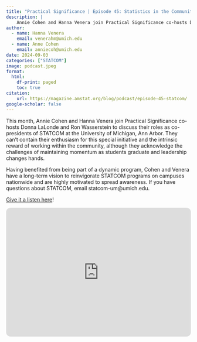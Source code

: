 ```yaml
---
title: "Practical Significance | Episode 45: Statistics in the Community (STATCOM)—Service in Action"
description: |
    Annie Cohen and Hanna Venera join Practical Significance co-hosts Donna LaLonde and Ron Wasserstein to discuss their roles as co-presidents of STATCOM at the University of Michigan, Ann Arbor.
author:
  - name: Hanna Venera
    email: venerahm@umich.edu
  - name: Anne Cohen
    email: anniecoh@umich.edu 
date: 2024-09-03
categories: ["STATCOM"]
image: podcast.jpeg
format:
  html:
    df-print: paged
    toc: true
citation:
    url: https://magazine.amstat.org/blog/podcast/episode-45-statcom/
google-scholar: false
---
```


This month, Annie Cohen and Hanna Venera join Practical Significance co-hosts Donna LaLonde and Ron Wasserstein to discuss their roles as co-presidents of STATCOM at the University of Michigan, Ann Arbor. They can’t contain their enthusiasm for this special initiative and the intrinsic reward of working within the community, although they acknowledge the challenges of maintaining momentum as students graduate and leadership changes hands.
 
Having benefited from being part of a dynamic program, Cohen and Venera have a long-term vision to reinvigorate STATCOM programs on campuses nationwide and are highly motivated to spread awareness. If you have questions about STATCOM, email statcom-um@umich.edu.

[Give it a listen here](https://magazine.amstat.org/blog/podcast/episode-45-statcom/)!

<iframe style="border-radius:12px" src="https://open.spotify.com/embed/episode/1S8Jc9qcFz9unLLDdfTwHi" width="100%" height="352" frameborder="0" allow="autoplay; clipboard-write; encrypted-media; fullscreen; picture-in-picture" allowfullscreen></iframe>
